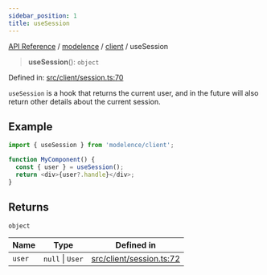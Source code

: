 ```yaml
---
sidebar_position: 1
title: useSession
---
```


[API Reference](/api-reference/modelence/client/functions/../../../index) / [modelence](/api-reference/modelence/client/functions/../../index) / [client](/api-reference/modelence/client/functions/../index) / useSession

> **useSession**(): `object`

Defined in: [src/client/session.ts:70](https://github.com/modelence/modelence/blob/c899742a4164588d46fed45e860b48029fd4f838/packages/modelence/src/client/session.ts#L70)

`useSession` is a hook that returns the current user, and in the future will also return other details about the current session.

## Example

```ts
import { useSession } from 'modelence/client';

function MyComponent() {
  const { user } = useSession();
  return <div>{user?.handle}</div>;
}
```

## Returns

`object`

| Name | Type | Defined in |
| ------ | ------ | ------ |
| `user` | `null` \| `User` | [src/client/session.ts:72](https://github.com/modelence/modelence/blob/c899742a4164588d46fed45e860b48029fd4f838/packages/modelence/src/client/session.ts#L72) |
